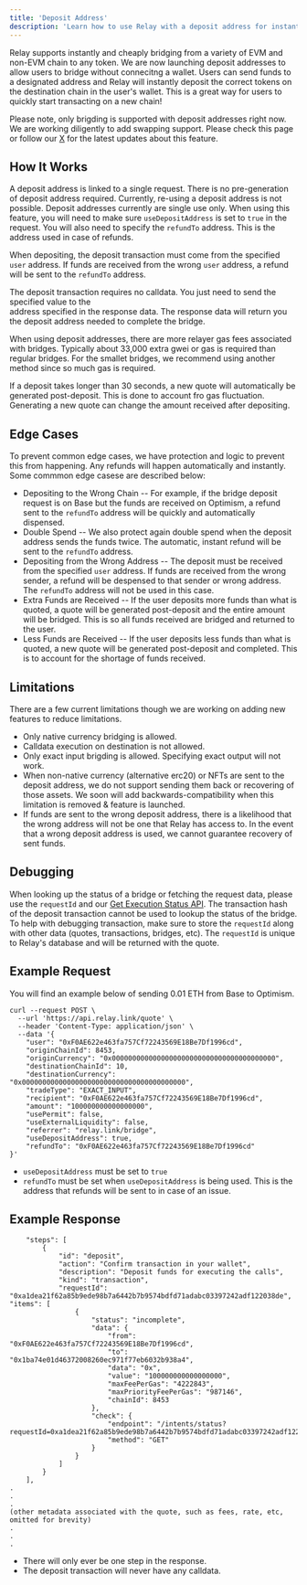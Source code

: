 ```yaml
---
title: 'Deposit Address'
description: 'Learn how to use Relay with a deposit address for instant bridging.'
---
```


Relay supports instantly and cheaply bridging from a variety of EVM and non-EVM chain to any token. 
We are now launching deposit addresses to allow users to bridge without connecitng a wallet. Users can send funds to a designated address 
and Relay will instantly deposit the correct tokens on the destination chain in the user's wallet. This is a great way for users to quickly 
start transacting on a new chain!

Please note, only brigding is supported with deposit addresses right now. We are working diligently to add swapping support. Please check this page 
or follow our [X](https://x.com/relayprotocol) for the latest updates about this feature.

## How It Works

A deposit address is linked to a single request. There is no pre-generation of deposit address 
required. Currently, re-using a deposit address is not possible. Deposit addresses currently are 
single use only. When using this feature, you will need to make sure `useDepositAddress` is set to 
`true` in the request. You will also need to specify the `refundTo` address. This is the address 
used in case of refunds.

When depositing, the deposit transaction must come from the specified `user` address. If funds are 
received from the wrong `user` address, a refund will be sent to the `refundTo` address.

The deposit transaction requires no calldata. You just need to send the specified value to the  
address specified in the response data. The response data will return you the deposit address 
needed to complete the bridge. 

When using deposit addresses, there are more relayer gas fees associated with bridges. Typically about 
33,000 extra gwei or gas is required than regular bridges. For the smallet bridges, we recommend 
using another method since so much gas is required.

If a deposit takes longer than 30 seconds, a new quote will automatically be generated post-deposit. 
This is done to account fro gas fluctuation. Generating a new quote can change the amount received 
after depositing.

## Edge Cases

To prevent common edge cases, we have protection and logic to prevent this from happening. Any refunds 
will happen automatically and instantly. Some commmon edge casese are described below:
- Depositing to the Wrong Chain -- For example, if the bridge deposit request is on Base but the funds 
are received on Optimism, a refund sent to the `refundTo` address will be quickly and automatically 
dispensed. 
- Double Spend -- We also protect again double spend when the deposit address sends the funds twice. The automatic, instant 
refund will be sent to the `refundTo` address.
- Depositing from the Wrong Address -- The deposit must be received from the specified `user` address. 
If funds are received from the wrong sender, a refund will be despensed to that sender or wrong address. The 
`refundTo` address will not be used in this case.
- Extra Funds are Received -- If the user deposits more funds than what is quoted, a quote will be 
generated post-deposit and the entire amount will be bridged. This is so all funds received are bridged 
and returned to the user. 
- Less Funds are Received -- If the user deposits less funds than what is quoted, a new quote will be generated 
post-deposit and completed. This is to account for the shortage of funds received.


## Limitations

There are a few current limitations though we are working on adding new features to reduce limitations. 
- Only native currency bridging is allowed.
- Calldata execution on destination is not allowed.
- Only exact input brigding is allowed. Specifying exact output will not work.
- When non-native currency (alternative erc20) or NFTs are sent to the deposit address, we 
do not support sending them back or recovering of those assets. We soon will add backwards-compatibility when 
this limitation is removed & feature is launched.
- If funds are sent to the wrong deposit address, there is a likelihood that the wrong address will not be one that Relay has access to. In the 
event that a wrong deposit address is used, we cannot guarantee recovery of sent funds.

## Debugging

When looking up the status of a bridge or fetching the request data, please use the `requestId` and our [Get Execution Status API](/references/api/get-intents-status-v2).
The transaction hash of the deposit transaction cannot be used to lookup the status of the bridge.
To help with debugging transaction, make sure to store the `requestId` along with other data (quotes, transactions, 
bridges, etc). The `requestId` is unique to Relay's database and will be returned with the quote.


## Example Request
You will find an example below of sending 0.01 ETH from Base to Optimism.

```curl
curl --request POST \
  --url 'https://api.relay.link/quote' \
  --header 'Content-Type: application/json' \
  --data '{
	"user": "0xF0AE622e463fa757Cf72243569E18Be7Df1996cd",
	"originChainId": 8453,
	"originCurrency": "0x0000000000000000000000000000000000000000",
	"destinationChainId": 10,
	"destinationCurrency": "0x0000000000000000000000000000000000000000",
	"tradeType": "EXACT_INPUT",
	"recipient": "0xF0AE622e463fa757Cf72243569E18Be7Df1996cd",
	"amount": "100000000000000000",
	"usePermit": false,
	"useExternalLiquidity": false,
	"referrer": "relay.link/bridge",
	"useDepositAddress": true,
	"refundTo": "0xF0AE622e463fa757Cf72243569E18Be7Df1996cd"
}'
```
- `useDepositAddress` must be set to `true` <br />
- `refundTo` must be set when `useDepositAddress` is being used. 
This is the address that refunds will be sent to in case of an issue.

## Example Response

```curl
	"steps": [
		{
			"id": "deposit",
			"action": "Confirm transaction in your wallet",
			"description": "Deposit funds for executing the calls",
			"kind": "transaction",
			"requestId": "0xa1dea21f62a85b9ede98b7a6442b7b9574bdfd71adabc03397242adf122038de",
"items": [
				{
					"status": "incomplete",
					"data": {
						"from": "0xF0AE622e463fa757Cf72243569E18Be7Df1996cd",
						"to": "0x1ba74e01d46372008260ec971f77eb6032b938a4",
						"data": "0x",
						"value": "100000000000000000",
						"maxFeePerGas": "4222843",
						"maxPriorityFeePerGas": "987146",
						"chainId": 8453
					},
					"check": {
						"endpoint": "/intents/status?requestId=0xa1dea21f62a85b9ede98b7a6442b7b9574bdfd71adabc03397242adf122038de",
						"method": "GET"
					}
				}
			]
		}
	],
.
.
.
(other metadata associated with the quote, such as fees, rate, etc, omitted for brevity)
.
.
.
```
- There will only ever be one step in the response.
- The deposit transaction will never have any calldata.
